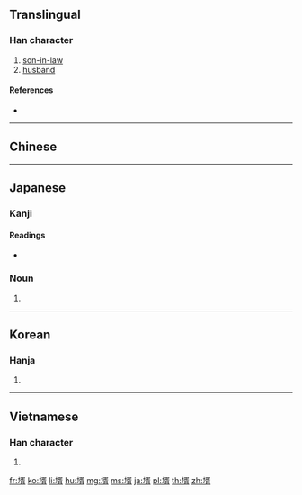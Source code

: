 {{character info/new}}
==Translingual==

===Han character===
{{Han char|rn=33|rad=士|as=09|sn=12|four=|canj=GNOB|ids=⿰土胥}}

# [[son-in-law]]
# [[husband]]

====References====
* {{Han ref|kx=0243.170|dkj=05664|hdz=10469.040|uh=58FB|ud=22779}}

----

==Chinese==
{{zh-see|婿}}

----

==Japanese==

===Kanji===
{{ja-kanji|grade=|rs=士09}}

====Readings====
* {{ja-readings|goon=[[さい]] (sai)|kanon=[[せい]] (sei)|kun=[[むこ]] (muko)}}

===Noun===
{{ja-noun|むこ}}

# {{alternative form of|婿|lang=ja}}

----

==Korean==

===Hanja===
{{ko-hanja|hangeul=서|rv=seo|mr=sŏ}}

# {{defn|lang=ko|sort=士09}}

----

==Vietnamese==

===Han character===
{{vi-hantu|tế|rs=士09}}

# {{defn|lang=vi}}

[[fr:壻]]
[[ko:壻]]
[[li:壻]]
[[hu:壻]]
[[mg:壻]]
[[ms:壻]]
[[ja:壻]]
[[pl:壻]]
[[th:壻]]
[[zh:壻]]